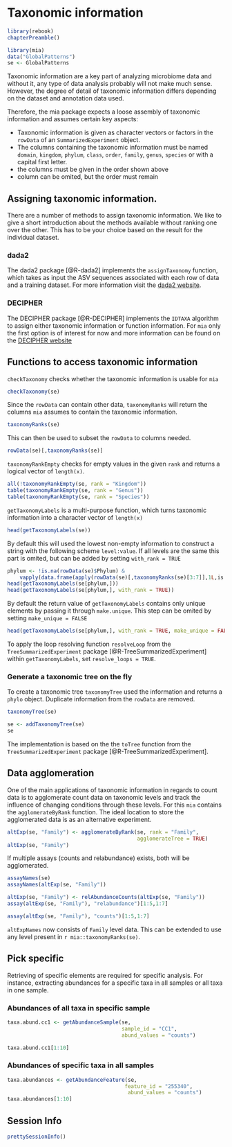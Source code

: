 # Taxonomic information {#taxonomic-information}

```r
library(rebook)
chapterPreamble()
```

```r
library(mia)
data("GlobalPatterns")
se <- GlobalPatterns 
```

Taxonomic information are a key part of analyzing microbiome data and without
it, any type of data analysis probably will not make much sense. However,
the degree of detail of taxonomic information differs depending on the dataset
and annotation data used.

Therefore, the mia package expects a loose assembly of taxonomic information
and assumes certain key aspects:

* Taxonomic information is given as character vectors or factors in the 
`rowData` of an `SummarizedExperiment` object.
* The columns containing the taxonomic information must be named `domain`,
`kingdom`, `phylum`, `class`, `order`, `family`, `genus`, `species` or with
a capital first letter.
* the columns must be given in the order shown above
* column can be omited, but the order must remain

## Assigning taxonomic information.

There are a number of methods to assign taxonomic information. We like to give
a short introduction about the methods available without ranking one over the 
other. This has to be your choice based on the result for the individual 
dataset.

### dada2

The dada2 package [@R-dada2] implements the `assignTaxonomy` function, which 
takes as input the ASV sequences associated with each row of data and a training
dataset. For more information visit the 
[dada2 website](https://benjjneb.github.io/dada2/assign.html).

### DECIPHER

The DECIPHER package [@R-DECIPHER] implements the `IDTAXA` algorithm to assign
either taxonomic information or function information. For `mia`
only the first option is of interest for now and more information can be
found on the [DECIPHER website](http://www2.decipher.codes/Classification.html)

## Functions to access taxonomic information

`checkTaxonomy` checks whether the taxonomic information is usable for `mia`

```r
checkTaxonomy(se)
```

Since the `rowData` can contain other data, `taxonomyRanks` will return the 
columns `mia` assumes to contain the taxonomic information.

```r
taxonomyRanks(se)
```

This can then be used to subset the `rowData` to columns needed.

```r
rowData(se)[,taxonomyRanks(se)]
```

`taxonomyRankEmpty` checks for empty values in the given `rank` and returns a 
logical vector of `length(x)`.

```r
all(!taxonomyRankEmpty(se, rank = "Kingdom"))
table(taxonomyRankEmpty(se, rank = "Genus"))
table(taxonomyRankEmpty(se, rank = "Species"))
```

`getTaxonomyLabels` is a multi-purpose function, which turns taxonomic
information into a character vector of `length(x)`

```r
head(getTaxonomyLabels(se))
```

By default this will used the lowest non-empty information to construct a
string with the following scheme `level:value`. If all levels are the same
this part is omited, but can be added by setting `with_rank = TRUE`

```r
phylum <- !is.na(rowData(se)$Phylum) & 
    vapply(data.frame(apply(rowData(se)[,taxonomyRanks(se)[3:7]],1L,is.na)),all,logical(1))
head(getTaxonomyLabels(se[phylum,]))
head(getTaxonomyLabels(se[phylum,], with_rank = TRUE))
```

By default the return value of `getTaxonomyLabels` contains only unique elements
by passing it through `make.unique`. This step can be omited by setting 
`make_unique = FALSE`

```r
head(getTaxonomyLabels(se[phylum,], with_rank = TRUE, make_unique = FALSE))
```

To apply the loop resolving function `resolveLoop` from the
`TreeSummarizedExperiment` package [@R-TreeSummarizedExperiment] within
`getTaxonomyLabels`, set `resolve_loops = TRUE`.

### Generate a taxonomic tree on the fly

To create a taxonomic tree `taxonomyTree` used the information and returns a
`phylo` object. Duplicate information from the `rowData` are removed.

```r
taxonomyTree(se)
```

```r
se <- addTaxonomyTree(se)
se
```

The implementation is based on the the `toTree` function from the
`TreeSummarizedExperiment` package [@R-TreeSummarizedExperiment].

## Data agglomeration {#data-agglomeration}

One of the main applications of taxonomic information in regards to count data
is to agglomerate count data on taxonomic levels and track the influence of 
changing conditions through these levels. For this `mia` contains the
`agglomerateByRank` function. The ideal location to store the agglomerated data
is as an alternative experiment.

```r
altExp(se, "Family") <- agglomerateByRank(se, rank = "Family",
                                          agglomerateTree = TRUE)
altExp(se, "Family")
```

If multiple assays (counts and relabundance) exists, both will be agglomerated.

```r
assayNames(se)
assayNames(altExp(se, "Family"))
```

```r
altExp(se, "Family") <- relAbundanceCounts(altExp(se, "Family"))
assay(altExp(se, "Family"), "relabundance")[1:5,1:7]
```
  
```r
assay(altExp(se, "Family"), "counts")[1:5,1:7]
```

`altExpNames` now consists of `Family` level data. This can be extended to use 
any level present in `r mia::taxonomyRanks(se)`.   

## Pick specific  

Retrieving of specific elements are required for specific analysis. For
instance, extracting abundances for a specific taxa in all samples or all taxa 
in one sample.  

### Abundances of all taxa in specific sample 
```r
taxa.abund.cc1 <- getAbundanceSample(se, 
                                     sample_id = "CC1",
                                     abund_values = "counts")

taxa.abund.cc1[1:10]
```

### Abundances of specific taxa in all samples   

```r
taxa.abundances <- getAbundanceFeature(se, 
                                      feature_id = "255340",
                                       abund_values = "counts")
taxa.abundances[1:10]
```


## Session Info {-}

```r
prettySessionInfo()
```
